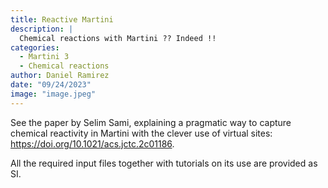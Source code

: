```yaml
---
title: Reactive Martini
description: |
  Chemical reactions with Martini ?? Indeed !!
categories:
  - Martini 3
  - Chemical reactions
author: Daniel Ramirez
date: "09/24/2023"
image: "image.jpeg"
---
```


See the paper by Selim Sami, explaining a pragmatic way to capture chemical reactivity in Martini with the clever use of virtual sites: [https://doi.org/10.1021/acs.jctc.2c01186](https://doi.org/10.1021/acs.jctc.2c01186).

All the required input files together with tutorials on its use are provided as SI. 


